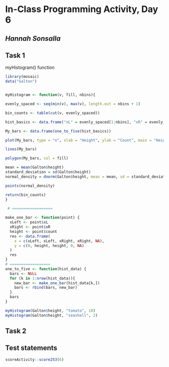 # In-Class Programming Activity, Day 6

## *Hannah Sonsalla*


## Task 1
myHistogram() function

```r

library(mosaic)
data("Galton")


myHistogram <- function(v, fill, nbins){

evenly_spaced <- seq(min(v), max(v), length.out = nbins + 1)

bin_counts <- table(cut(v, evenly_spaced))

hist_basics <- data.frame("xL" = evenly_spaced[1:nbins], "xR" = evenly_spaced[2:(nbins+1)], "count" = as.numeric(bin_counts))

My_bars <- data.frame(one_to_five(hist_basics))

plot(My_bars, type = "n", xlab = "Height", ylab = "Count", main = "Height Histogram")

lines(My_bars)

polygon(My_bars, col = fill)

mean = mean(Galton$height)
standard_deviation = sd(Galton$height)
normal_density = dnorm(Galton$height, mean = mean, sd = standard_deviation)

points(normal_density)

return(bin_counts)
}

 # ==================

make_one_bar <- function(point) {
  xLeft <- point$xL
  xRight <- point$xR
  height <- point$count
  res <- data.frame(
    x = c(xLeft, xLeft, xRight, xRight, NA),
    y = c(0, height, height, 0, NA)
  )
  res
}
# ==================
one_to_five <- function(hist_data) {
  bars <- NULL
  for (k in 1:nrow(hist_data)){
    new_bar <- make_one_bar(hist_data[k,])
    bars <- rbind(bars, new_bar)
  }
  bars
}

myHistogram(Galton$height, "tomato", 10)
myHistogram(Galton$height, "seashell", 2)
```
## Task 2

## Test statements

```r
scoreActivity::score253(6)
```